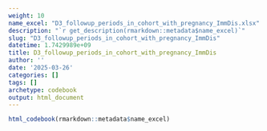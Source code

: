 ```yaml
---
weight: 10
name_excel: "D3_followup_periods_in_cohort_with_pregnancy_ImmDis.xlsx"
description: "`r get_description(rmarkdown::metadata$name_excel)`"
slug: "D3_followup_periods_in_cohort_with_pregnancy_ImmDis"
datetime: 1.7429989e+09
title: D3_followup_periods_in_cohort_with_pregnancy_ImmDis
author: ''
date: '2025-03-26'
categories: []
tags: []
archetype: codebook
output: html_document
---
```


```r
html_codebook(rmarkdown::metadata$name_excel)
```
